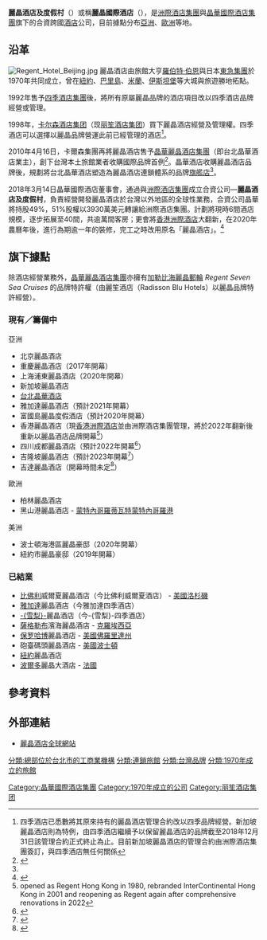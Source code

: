 {{noteTA
|G1=地名
}}
{{Infobox company
| name = 麗晶酒店及度假村
| name_en = Regent Hotels and Resorts
| type              =  
 
| logo = 
| logo_size = 
| logo_caption = 
| image =          
| image_size =
| image_caption =
| native_name = 
| native_name_lang = 
| other_name = 
| traded_as = 
| company_name = 
| company_name_en = 
| company_logo = 
| company_type = [[上市公司|上市公司]] 
| company_slogan =  
| foundation = 1970年
| location = {{ROC}}[[台北|台北]]
| key_people = 董事長 [[潘思亮|潘思亮]]
| industry = [[款待|款待]]、旅遊
| products = 酒店、度假村
| capital = 
| operating_income = 
| net_income = 
| num_employees = 
| accounting_period = 
| parent = [[洲際酒店集團|洲際酒店集團]]（51%）<br/>[[晶華國際酒店集團|晶華國際酒店集團]]（49%)
| subsid = 
| homepage = {{url|http://www.regenthotels.com/}}
| footnotes = 
}}

'''麗晶酒店及度假村'''（{{lang-en|Regent Hotels & Resorts}}）或稱'''麗晶國際酒店'''（{{lang-en|Regent International Hotels}}），是[[洲際酒店集團|洲際酒店集團]]與[[晶華國際酒店集團|晶華國際酒店集團]]旗下的合資跨國[[酒店|酒店]]公司，目前據點分布[[亞洲|亞洲]]、[[歐洲|歐洲]]等地。

== 沿革 ==
[[File:Regent_Hotel_Beijing.jpg|thumb]]
麗晶酒店由旅館大亨[[羅伯特·伯恩|羅伯特·伯恩]]與日本[[東急|東急集團]]於1970年共同成立，曾在[[紐約|紐約]]、[[巴里島|巴里島]]、[[米蘭|米蘭]]、[[伊斯坦堡|伊斯坦堡]]等大城與旅遊勝地拓點。

1992年售予[[四季酒店|四季酒店集團]]後，將所有原屬麗晶品牌的酒店項目改以四季酒店品牌經營或管理。

1998年，[[卡尔森酒店集团|卡尔森酒店集团]]（现[[丽笙酒店集团|丽笙酒店集团]]）買下麗晶酒店經營及管理權。四季酒店可以選擇以麗晶品牌營運此前已經管理的酒店<ref>四季酒店已悉數將其原來持有的麗晶酒店管理合約改以四季品牌經營。新加坡麗晶酒店則為特例，由四季酒店繼續予以保留麗晶酒店的品牌截至2018年12月31日該管理合約正式終止為止。目前新加坡麗晶酒店的管理合約由洲際酒店集團簽訂，與四季酒店無任何關係</ref>。

2010年4月16日，卡爾森集團再將麗晶酒店售予[[晶華麗晶酒店集團|晶華麗晶酒店集團]]（即台北晶華酒店業主），創下台灣本土旅館業者收購國際品牌首例<ref name="晶華收購麗晶">{{Cite web |url=http://www.appledaily.com.tw/appledaily/article/finance/20100417/32443683/ |title=晶華18億收購麗晶酒店品牌 - 台灣《蘋果日報》 2010年4月17日 |accessdate=2018年3月18日 |archive-date=2016年3月4日 |archive-url=https://web.archive.org/web/20160304193105/http://www.appledaily.com.tw/appledaily/article/finance/20100417/32443683/ |dead-url=no }}</ref>。晶華酒店收購麗晶酒店品牌後，規劃將台北晶華酒店塑造為麗晶酒店連鎖體系的品牌[[旗艦店|旗艦店]]<ref name="晶華收購麗晶" />。

2018年3月14日晶華國際酒店董事會，通過與[[洲際酒店集團|洲際酒店集團]]成立合資公司—'''麗晶酒店及度假村'''，負責經營開發麗晶酒店於台灣以外地區的全球性業務，合資公司晶華將持股49%，51%股權以3930萬美元轉讓給洲際酒店集團。計劃將現時6間酒店規模，逐步拓展至40間，共逾萬間客房；更會將[[香港洲際酒店|香港洲際酒店]]大翻新，在2020年農曆年後，進行為期逾一年的裝修，完工之時改用原名「麗晶酒店」。<ref>{{cite web |author1=蘋果日報 |title=洲際隔20年變回「麗晶」 擬作大翻新　定位更豪華 |url=https://hk.finance.appledaily.com/finance/daily/article/20181108/20541333 |website=https://hk.finance.appledaily.com/finance/daily/article/20181108/20541333 |publisher=蘋果日報 |accessdate=2018-11-15 |archive-date=2018-11-15 |archive-url=https://web.archive.org/web/20181115153549/https://hk.finance.appledaily.com/finance/daily/article/20181108/20541333 |dead-url=no }}</ref>

== 旗下據點 ==
除酒店經營業務外，[[晶華麗晶酒店集團|晶華麗晶酒店集團]]亦擁有[[加勒比海|加勒比海]][[麗晶郵輪|麗晶郵輪]] ''Regent Seven Sea Cruises'' 的品牌特許權（由麗笙酒店（Radisson Blu Hotels）以麗晶品牌特許經營）{{Fact|time=2019-01-23T13:53:45+00:00}}。

===現有／籌備中===
;亞洲
* 北京麗晶酒店
* 重慶麗晶酒店（2017年開幕）
* 上海浦東麗晶酒店（2020年開幕）
* 新加坡麗晶酒店
* [[台北晶華酒店|台北晶華酒店]]
* 雅加達麗晶酒店（預計2021年開幕）
* 富國島麗晶度假酒店（預計2020年開幕）
* 香港麗晶酒店（現[[香港洲際酒店|香港洲際酒店]]並由洲際酒店集團管理，將於2022年翻新後重新以麗晶酒店品牌開幕<ref>opened as Regent Hong Kong in 1980, rebranded InterContinental Hong Kong in 2001 and reopening as Regent again after comprehensive renovations in 2022</ref>）
* 四川成都麗晶酒店（預計2022年開幕<ref name="ihgplc.com">{{Cite web|url=https://www.ihgplc.com/news-and-media/news-releases/2019/preliminary-results-for-the-year-to-31-december-2018|title = Preliminary Results for the year to 31 December 2018}}</ref>）
* 吉隆坡麗晶酒店（預計2023年開幕<ref>{{Cite web|url=https://www.hotelmanagement.net/development/now-control-regent-hotels-resorts-brand-ihg-plans-next-steps|title = IHG inks Regent deal as it relaunches luxury brand|date = 18 October 2018}}</ref>）
* 吉達麗晶酒店（開幕時間未定<ref>{{Cite news|url=https://www.ihgplc.com/-/media/ihg/files/results/2021/prelims-2020/ihg-sea-fy2020.pdf?la=en&hash=F39F749308B67EA7659C2538FFF6AB65|title=IHG PLC – Full Year Results to 31 December 2020|date=2021-02-23|work=IHG Hotels & Resorts|access-date=2021-03-15}}</ref>）

;歐洲
* 柏林麗晶酒店
* 黑山港麗晶酒店 - [[蒙特內哥羅|蒙特內哥羅]][[蒂瓦特|蒂瓦特]][[蒙特內哥羅港|蒙特內哥羅港]]

;美洲
* 波士頓海港區麗晶豪邸（2020年開幕）
* 紐約市麗晶豪邸（2019年開幕）

===已結業===
* [[比佛利山_(加利福尼亞州)|比佛利]]威爾夏麗晶酒店（今比佛利威爾夏酒店） - [[美國|美國]][[洛杉磯|洛杉磯]]
* [[雅加達|雅加達]]麗晶酒店（今雅加達四季酒店）
* [[悉尼|-{雪梨}-]]麗晶酒店（今-{雪梨}-四季酒店）
* [[薩格勒布|薩格勒布]]濱海麗晶酒店 - [[克羅埃西亞|克羅埃西亞]]
* [[保罗哈博_(佛罗里达州)|保罗哈博]]麗晶酒店 - [[美國|美國]][[佛羅里達州|佛羅里達州]]
* 砲臺碼頭麗晶酒店 - [[美國|美國]][[波士頓|波士頓]]
* [[紐約|紐約]]麗晶酒店
* [[波爾多|波爾多]]麗晶大酒店 - [[法國|法國]]

== 參考資料 ==
{{reflist}}

== 外部連結 ==
* [http://www.regenthotels.com/ 麗晶酒店全球網站]

{{連鎖酒店}}
{{IHG}}

[[Category:晶華國際酒店集團|Category:晶華國際酒店集團]]
[[Category:1970年成立的公司|Category:1970年成立的公司]]
[[Category:丽笙酒店集团|Category:丽笙酒店集团]]
[[分類:總部位於台北市的工商業機構|分類:總部位於台北市的工商業機構]]
[[分類:連鎖旅館|分類:連鎖旅館]]
[[分類:台灣品牌|分類:台灣品牌]]
[[分類:1970年成立的旅館|分類:1970年成立的旅館]]